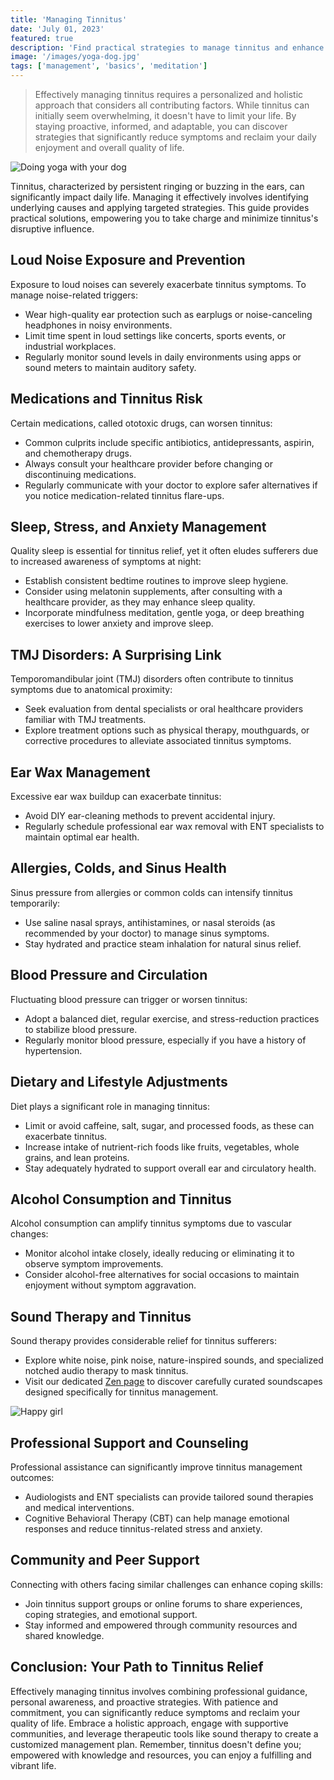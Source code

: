 ```yaml
---
title: 'Managing Tinnitus'
date: 'July 01, 2023'
featured: true
description: 'Find practical strategies to manage tinnitus and enhance your quality of life with proven methods and expert advice.'
image: '/images/yoga-dog.jpg'
tags: ['management', 'basics', 'meditation']
---
```


<Blockquote>
  Effectively managing tinnitus requires a personalized and holistic approach
  that considers all contributing factors. While tinnitus can initially seem
  overwhelming, it doesn't have to limit your life. By staying proactive,
  informed, and adaptable, you can discover strategies that significantly reduce
  symptoms and reclaim your daily enjoyment and overall quality of life.
</Blockquote>

<Image src="/images/yoga-dog.jpg" alt="Doing yoga with your dog" />

Tinnitus, characterized by persistent ringing or buzzing in the ears, can significantly impact daily life. Managing it effectively involves identifying underlying causes and applying targeted strategies. This guide provides practical solutions, empowering you to take charge and minimize tinnitus's disruptive influence.

## <Highlighter>Loud Noise Exposure and Prevention</Highlighter>

Exposure to loud noises can severely exacerbate tinnitus symptoms. To manage noise-related triggers:

- Wear high-quality ear protection such as earplugs or noise-canceling headphones in noisy environments.
- Limit time spent in loud settings like concerts, sports events, or industrial workplaces.
- Regularly monitor sound levels in daily environments using apps or sound meters to maintain auditory safety.

<AdComponent />

## <Highlighter>Medications and Tinnitus Risk</Highlighter>

Certain medications, called ototoxic drugs, can worsen tinnitus:

- Common culprits include specific antibiotics, antidepressants, aspirin, and chemotherapy drugs.
- Always consult your healthcare provider before changing or discontinuing medications.
- Regularly communicate with your doctor to explore safer alternatives if you notice medication-related tinnitus flare-ups.

## <Highlighter>Sleep, Stress, and Anxiety Management</Highlighter>

Quality sleep is essential for tinnitus relief, yet it often eludes sufferers due to increased awareness of symptoms at night:

- Establish consistent bedtime routines to improve sleep hygiene.
- Consider using melatonin supplements, after consulting with a healthcare provider, as they may enhance sleep quality.
- Incorporate mindfulness meditation, gentle yoga, or deep breathing exercises to lower anxiety and improve sleep.

<AdComponent />

## <Highlighter>TMJ Disorders: A Surprising Link</Highlighter>

Temporomandibular joint (TMJ) disorders often contribute to tinnitus symptoms due to anatomical proximity:

- Seek evaluation from dental specialists or oral healthcare providers familiar with TMJ treatments.
- Explore treatment options such as physical therapy, mouthguards, or corrective procedures to alleviate associated tinnitus symptoms.

## <Highlighter>Ear Wax Management</Highlighter>

Excessive ear wax buildup can exacerbate tinnitus:

- Avoid DIY ear-cleaning methods to prevent accidental injury.
- Regularly schedule professional ear wax removal with ENT specialists to maintain optimal ear health.

## <Highlighter>Allergies, Colds, and Sinus Health</Highlighter>

Sinus pressure from allergies or common colds can intensify tinnitus temporarily:

- Use saline nasal sprays, antihistamines, or nasal steroids (as recommended by your doctor) to manage sinus symptoms.
- Stay hydrated and practice steam inhalation for natural sinus relief.

<AdComponent />

## <Highlighter>Blood Pressure and Circulation</Highlighter>

Fluctuating blood pressure can trigger or worsen tinnitus:

- Adopt a balanced diet, regular exercise, and stress-reduction practices to stabilize blood pressure.
- Regularly monitor blood pressure, especially if you have a history of hypertension.

## <Highlighter>Dietary and Lifestyle Adjustments</Highlighter>

Diet plays a significant role in managing tinnitus:

- Limit or avoid caffeine, salt, sugar, and processed foods, as these can exacerbate tinnitus.
- Increase intake of nutrient-rich foods like fruits, vegetables, whole grains, and lean proteins.
- Stay adequately hydrated to support overall ear and circulatory health.

## <Highlighter>Alcohol Consumption and Tinnitus</Highlighter>

Alcohol consumption can amplify tinnitus symptoms due to vascular changes:

- Monitor alcohol intake closely, ideally reducing or eliminating it to observe symptom improvements.
- Consider alcohol-free alternatives for social occasions to maintain enjoyment without symptom aggravation.

## <Highlighter>Sound Therapy and Tinnitus</Highlighter>

Sound therapy provides considerable relief for tinnitus sufferers:

- Explore white noise, pink noise, nature-inspired sounds, and specialized notched audio therapy to mask tinnitus.
- Visit our dedicated [Zen page](/zen) to discover carefully curated soundscapes designed specifically for tinnitus management.

<Image src="/images/happy-girl.jpg" alt="Happy girl" />

## <Highlighter>Professional Support and Counseling</Highlighter>

Professional assistance can significantly improve tinnitus management outcomes:

- Audiologists and ENT specialists can provide tailored sound therapies and medical interventions.
- Cognitive Behavioral Therapy (CBT) can help manage emotional responses and reduce tinnitus-related stress and anxiety.

## <Highlighter>Community and Peer Support</Highlighter>

Connecting with others facing similar challenges can enhance coping skills:

- Join tinnitus support groups or online forums to share experiences, coping strategies, and emotional support.
- Stay informed and empowered through community resources and shared knowledge.

<AdComponent />

## <Highlighter>Conclusion: Your Path to Tinnitus Relief</Highlighter>

Effectively managing tinnitus involves combining professional guidance, personal awareness, and proactive strategies. With patience and commitment, you can significantly reduce symptoms and reclaim your quality of life. Embrace a holistic approach, engage with supportive communities, and leverage therapeutic tools like sound therapy to create a customized management plan. Remember, tinnitus doesn't define you; empowered with knowledge and resources, you can enjoy a fulfilling and vibrant life.
